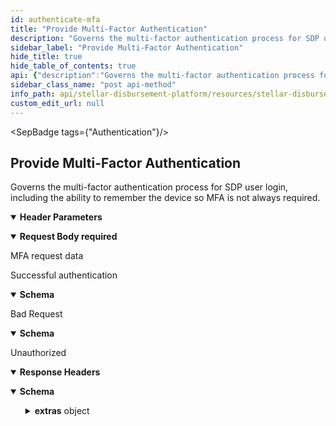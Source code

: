 ```yaml
---
id: authenticate-mfa
title: "Provide Multi-Factor Authentication"
description: "Governs the multi-factor authentication process for SDP user login, including the ability to remember the device so MFA is not always required."
sidebar_label: "Provide Multi-Factor Authentication"
hide_title: true
hide_table_of_contents: true
api: {"description":"Governs the multi-factor authentication process for SDP user login, including the ability to remember the device so MFA is not always required.","operationId":"authenticateMFA","tags":["Authentication"],"parameters":[{"in":"header","name":"Device-ID","required":false,"description":"Identifier of the device","schema":{"type":"string"}}],"requestBody":{"content":{"application/json":{"schema":{"type":"object","properties":{"mfa_code":{"type":"string","description":"Multi-factor authentication code"},"remember_me":{"type":"boolean","description":"Boolean flag to remember the user"},"recaptcha_token":{"type":"string","description":"Token for reCAPTCHA validation. ReCAPTCHA token is only required when `ENABLE_RECAPTCHA` configuration is set to true."}},"required":["mfa_code"]}}},"description":"MFA request data","required":true},"responses":{"200":{"description":"Successful authentication","content":{"application/json":{"schema":{"type":"object","properties":{"token":{"type":"string","description":"Authentication token"}}}}}},"400":{"description":"Bad Request","content":{"application/json":{"schema":{"type":"object","properties":{"message":{"type":"string","description":"Details about the error"}}}}}},"401":{"description":"Unauthorized","headers":{},"content":{"application/json":{"schema":{"type":"object","properties":{"error":{"type":"string"},"extras":{"type":"object","properties":{"status":{"type":"number"},"message":{"type":"string"}}}},"example":{"error":"Not authorized","extras":{"status":401,"message":"Not authorized"}}},"examples":{"response":{"value":{"error":"Not authorized","extras":{"status":401,"message":"Not authorized"}}}}}}}},"method":"post","path":"/mfa","securitySchemes":{"BearerAuth":{"type":"apiKey","name":"Authorization","in":"header","description":"JWT used for authentication, signed with an ES256 private key."}},"jsonRequestBodyExample":{"mfa_code":"string","remember_me":true,"recaptcha_token":"string"},"info":{"title":"Stellar Disbursement Platform API","version":"","description":"The Stellar Disbursement Platform (SDP) is a tool built for organizations to make bulk payments to a group of recipients over the Stellar network. You can read more about using the SDP [here](https://developers.stellar.org/docs/category/use-the-stellar-disbursement-platform)."},"postman":{"name":"Provide Multi-Factor Authentication","description":{"content":"Governs the multi-factor authentication process for SDP user login, including the ability to remember the device so MFA is not always required.","type":"text/plain"},"url":{"path":["mfa"],"host":["{{baseUrl}}"],"query":[],"variable":[]},"header":[{"disabled":false,"description":{"content":"Identifier of the device","type":"text/plain"},"key":"Device-ID","value":""},{"key":"Content-Type","value":"application/json"},{"key":"Accept","value":"application/json"}],"method":"POST","body":{"mode":"raw","raw":"\"\"","options":{"raw":{"language":"json"}}}}}
sidebar_class_name: "post api-method"
info_path: api/stellar-disbursement-platform/resources/stellar-disbursement-platform-api
custom_edit_url: null
---
```



<SepBadge tags={"Authentication"}/>


## Provide Multi-Factor Authentication



Governs the multi-factor authentication process for SDP user login, including the ability to remember the device so MFA is not always required.

<details style={{"marginBottom":"1rem"}} data-collapsed={false} open={true}><summary style={{}}><strong>Header Parameters</strong></summary><div><ul><ParamsItem className={"paramsItem"} param={{"in":"header","name":"Device-ID","required":false,"description":"Identifier of the device","schema":{"type":"string"}}}></ParamsItem></ul></div></details><MimeTabs><TabItem label={"application/json"} value={"application/json-schema"}><details style={{}} data-collapsed={false} open={true}><summary style={{"textAlign":"left"}}><strong>Request Body</strong><strong style={{"fontSize":"var(--ifm-code-font-size)","color":"var(--openapi-required)"}}> required</strong></summary><div style={{"textAlign":"left","marginLeft":"1rem"}}><div style={{"marginTop":"1rem","marginBottom":"1rem"}}>

MFA request data

</div></div><ul style={{"marginLeft":"1rem"}}><SchemaItem collapsible={false} name={"mfa_code"} required={true} schemaName={"string"} qualifierMessage={undefined} schema={{"type":"string","description":"Multi-factor authentication code"}}></SchemaItem><SchemaItem collapsible={false} name={"remember_me"} required={false} schemaName={"boolean"} qualifierMessage={undefined} schema={{"type":"boolean","description":"Boolean flag to remember the user"}}></SchemaItem><SchemaItem collapsible={false} name={"recaptcha_token"} required={false} schemaName={"string"} qualifierMessage={undefined} schema={{"type":"string","description":"Token for reCAPTCHA validation. ReCAPTCHA token is only required when `ENABLE_RECAPTCHA` configuration is set to true."}}></SchemaItem></ul></details></TabItem></MimeTabs><div><ApiTabs><TabItem label={"200"} value={"200"}><div>

Successful authentication

</div><div><MimeTabs schemaType={"response"}><TabItem label={"application/json"} value={"application/json"}><SchemaTabs><TabItem label={"Schema"} value={"Schema"}><details style={{}} data-collapsed={false} open={true}><summary style={{"textAlign":"left"}}><strong>Schema</strong></summary><div style={{"textAlign":"left","marginLeft":"1rem"}}></div><ul style={{"marginLeft":"1rem"}}><SchemaItem collapsible={false} name={"token"} required={false} schemaName={"string"} qualifierMessage={undefined} schema={{"type":"string","description":"Authentication token"}}></SchemaItem></ul></details></TabItem><TabItem label={"Example (from schema)"} value={"Example (from schema)"}><ResponseSamples responseExample={"{\n  \"token\": \"string\"\n}"} language={"json"}></ResponseSamples></TabItem></SchemaTabs></TabItem></MimeTabs></div></TabItem><TabItem label={"400"} value={"400"}><div>

Bad Request

</div><div><MimeTabs schemaType={"response"}><TabItem label={"application/json"} value={"application/json"}><SchemaTabs><TabItem label={"Schema"} value={"Schema"}><details style={{}} data-collapsed={false} open={true}><summary style={{"textAlign":"left"}}><strong>Schema</strong></summary><div style={{"textAlign":"left","marginLeft":"1rem"}}></div><ul style={{"marginLeft":"1rem"}}><SchemaItem collapsible={false} name={"message"} required={false} schemaName={"string"} qualifierMessage={undefined} schema={{"type":"string","description":"Details about the error"}}></SchemaItem></ul></details></TabItem><TabItem label={"Example (from schema)"} value={"Example (from schema)"}><ResponseSamples responseExample={"{\n  \"message\": \"string\"\n}"} language={"json"}></ResponseSamples></TabItem></SchemaTabs></TabItem></MimeTabs></div></TabItem><TabItem label={"401"} value={"401"}><div>

Unauthorized

</div><details style={{"textAlign":"left","marginBottom":"1rem"}} data-collaposed={true} open={false}><summary style={{}}><strong>Response Headers</strong></summary><ul style={{"marginLeft":"1rem"}}></ul></details><div><MimeTabs schemaType={"response"}><TabItem label={"application/json"} value={"application/json"}><SchemaTabs><TabItem label={"Schema"} value={"Schema"}><details style={{}} data-collapsed={false} open={true}><summary style={{"textAlign":"left"}}><strong>Schema</strong></summary><div style={{"textAlign":"left","marginLeft":"1rem"}}></div><ul style={{"marginLeft":"1rem"}}><SchemaItem collapsible={false} name={"error"} required={false} schemaName={"string"} qualifierMessage={undefined} schema={{"type":"string"}}></SchemaItem><SchemaItem collapsible={true} className={"schemaItem"}><details style={{}}><summary style={{}}><strong>extras</strong><span style={{"opacity":"0.6"}}> object</span></summary><div style={{"marginLeft":"1rem"}}><SchemaItem collapsible={false} name={"status"} required={false} schemaName={"number"} qualifierMessage={undefined} schema={{"type":"number"}}></SchemaItem><SchemaItem collapsible={false} name={"message"} required={false} schemaName={"string"} qualifierMessage={undefined} schema={{"type":"string"}}></SchemaItem></div></details></SchemaItem></ul></details></TabItem><TabItem label={"Example (from schema)"} value={"Example (from schema)"}><ResponseSamples responseExample={"{\n  \"error\": \"Not authorized\",\n  \"extras\": {\n    \"status\": 401,\n    \"message\": \"Not authorized\"\n  }\n}"} language={"json"}></ResponseSamples></TabItem><TabItem label={"response"} value={"response"}><ResponseSamples responseExample={"{\n  \"error\": \"Not authorized\",\n  \"extras\": {\n    \"status\": 401,\n    \"message\": \"Not authorized\"\n  }\n}"} language={"json"}></ResponseSamples></TabItem></SchemaTabs></TabItem></MimeTabs></div></TabItem></ApiTabs></div>
